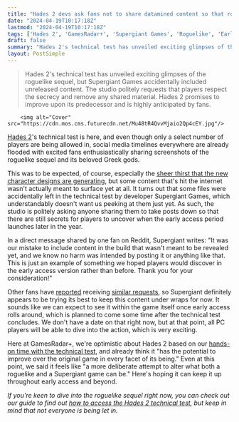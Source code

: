 ```yaml
---
title: "Hades 2 devs ask fans not to share datamined content so that roguelike fans still have some surprises in store for early access"
date: "2024-04-19T10:17:18Z"
lastmod: "2024-04-19T10:17:18Z"
tags: ['Hades 2', 'GamesRadar+', 'Supergiant Games', 'Roguelike', 'Early Access', 'PC']
draft: false
summary: "Hades 2's technical test has unveiled exciting glimpses of the roguelike sequel, but Supergiant Games accidentally included unreleased content. The studio politely requests that players respect the secrecy and remove any shared material. Hades 2 promises to improve upon its predecessor and is highly anticipated by fans."
layout: PostSimple
---
```

> Hades 2's technical test has unveiled exciting glimpses of the roguelike sequel, but Supergiant Games accidentally included unreleased content. The studio politely requests that players respect the secrecy and remove any shared material. Hades 2 promises to improve upon its predecessor and is highly anticipated by fans.


        <img alt="Cover" src="https://cdn.mos.cms.futurecdn.net/Mu48tR4QvvMjaio2Qp4cEY.jpg"/>
        
[<u>Hades 2</u>](https://www.gamesradar.com/hades-2-guide/)'s technical test is here, and even though only a select number of players are being allowed in, social media timelines everywhere are already flooded with excited fans enthusiastically sharing screenshots of the roguelike sequel and its beloved Greek gods. 

This was to be expected, of course, especially the [<u>sheer thirst that the new character designs are generating</u>](https://www.gamesradar.com/in-less-than-3-hours-hades-2s-new-and-returning-characters-have-already-put-the-entire-fandom-in-horny-jail/), but some content that's hit the internet wasn't actually meant to surface yet at all. It turns out that some files were accidentally left in the technical test by developer Supergiant Games, which understandably doesn't want us peeking at them just yet. As such, the studio is politely asking anyone sharing them to take posts down so that there are still secrets for players to uncover when the early access period launches later in the year.

In a direct message shared by one fan on Reddit, Supergiant writes: "It was our mistake to include content in the build that wasn't meant to be revealed yet, and we know no harm was intended by posting it or anything like that. This is just an example of something we hoped players would discover in the early access version rather than before. Thank you for your consideration!"

Other fans have [<u>reported</u>](https://x.com/theobromic_/status/1781006584170090867) receiving [<u>similar requests</u>](https://x.com/sofreshsales/status/1781109019312321023), so Supergiant definitely appears to be trying its best to keep this content under wraps for now. It sounds like we can expect to see it within the game itself once early access rolls around, which is planned to come some time after the technical test concludes. We don't have a date on that right now, but at that point, all PC players will be able to dive into the action, which is very exciting.

Here at GamesRadar+, we're optimistic about Hades 2 based on our [<u>hands-on time with the technical test</u>](https://www.gamesradar.com/hades-2-technical-test-hands-on-gameplay-impressions-preview/), and already think it "has the potential to improve over the original game in every facet of its being." Even at this point, we said it feels like "a more deliberate attempt to alter what both a roguelike and a Supergiant game can be." Here's hoping it can keep it up throughout early access and beyond.

*If you're keen to dive into the roguelike sequel right now, you can check out our guide to find out *[<u><em>how to access the Hades 2 technical test</em></u>](https://www.gamesradar.com/hades-2-technical-test-sign-up-access/)*, but keep in mind that not everyone is being let in.* 
        